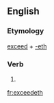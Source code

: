 ==English==

===Etymology===
[[exceed]] + [[-eth]]

===Verb===
{{infl|en|verb form}}

# {{archaic third-person singular of|exceed}}

[[fr:exceedeth]]